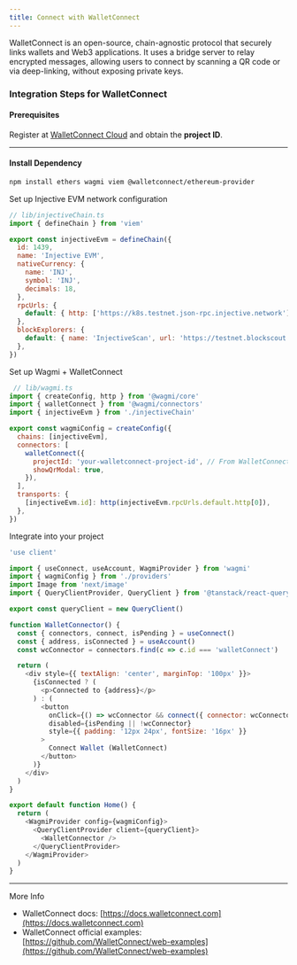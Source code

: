 ```yaml
---
title: Connect with WalletConnect
---
```


WalletConnect is an open-source, chain-agnostic protocol that securely links wallets and Web3 applications. It uses a bridge server to relay encrypted messages, allowing users to connect by scanning a QR code or via deep-linking, without exposing private keys.

### Integration Steps for WalletConnect

#### Prerequisites

Register at [WalletConnect Cloud](https://cloud.walletconnect.com) and obtain the **project ID**.

***

#### Install Dependency

```bash
npm install ethers wagmi viem @walletconnect/ethereum-provider
```

Set up Injective EVM network configuration

```javascript
// lib/injectiveChain.ts
import { defineChain } from 'viem'

export const injectiveEvm = defineChain({
  id: 1439,
  name: 'Injective EVM',
  nativeCurrency: {
    name: 'INJ',
    symbol: 'INJ',
    decimals: 18,
  },
  rpcUrls: {
    default: { http: ['https://k8s.testnet.json-rpc.injective.network'] },
  },
  blockExplorers: {
    default: { name: 'InjectiveScan', url: 'https://testnet.blockscout.injective.network/blocks' },
  },
})
```

Set up Wagmi + WalletConnect

```javascript
 // lib/wagmi.ts
import { createConfig, http } from '@wagmi/core'
import { walletConnect } from '@wagmi/connectors'
import { injectiveEvm } from './injectiveChain'

export const wagmiConfig = createConfig({
  chains: [injectiveEvm],
  connectors: [
    walletConnect({
      projectId: 'your-walletconnect-project-id', // From WalletConnect Cloud
      showQrModal: true,
    }),
  ],
  transports: {
    [injectiveEvm.id]: http(injectiveEvm.rpcUrls.default.http[0]),
  },
})

```

Integrate into your project

```javascript
'use client'

import { useConnect, useAccount, WagmiProvider } from 'wagmi'
import { wagmiConfig } from './providers'
import Image from 'next/image'
import { QueryClientProvider, QueryClient } from '@tanstack/react-query'

export const queryClient = new QueryClient()

function WalletConnector() {
  const { connectors, connect, isPending } = useConnect()
  const { address, isConnected } = useAccount()
  const wcConnector = connectors.find(c => c.id === 'walletConnect')

  return (
    <div style={{ textAlign: 'center', marginTop: '100px' }}>
      {isConnected ? (
        <p>Connected to {address}</p>
      ) : (
        <button
          onClick={() => wcConnector && connect({ connector: wcConnector })}
          disabled={isPending || !wcConnector}
          style={{ padding: '12px 24px', fontSize: '16px' }}
        >
          Connect Wallet (WalletConnect)
        </button>
      )}
    </div>
  )
}

export default function Home() {
  return (
    <WagmiProvider config={wagmiConfig}>
      <QueryClientProvider client={queryClient}>
        <WalletConnector />
      </QueryClientProvider>
    </WagmiProvider>
  )
}

```

***

More Info

* WalletConnect docs: [https://docs.walletconnect.com](https://docs.walletconnect.com)
* WalletConnect official examples: [https://github.com/WalletConnect/web-examples](https://github.com/WalletConnect/web-examples)
